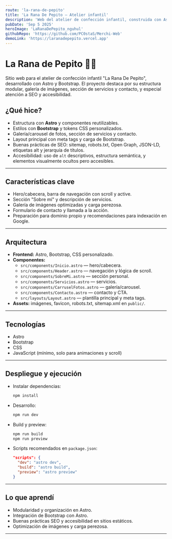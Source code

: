 ```yaml
---
route: 'la-rana-de-pepito'
title: 'La Rana De Pepito — Atelier infantil'
description: 'Web del atelier de confección infantil, construida con Astro y Bootstrap. Incluye galería, servicios, contacto y buenas prácticas SEO/accesibilidad.'
pubDate: 'Sep 5 2025'
heroImage: 'LaRanaDePepito_nguhul'
githubRepo: 'https://github.com/PC0staS/Merchi-Web'
demoLink: 'https://laranadepepito.vercel.app'
---
```

# La Rana de Pepito 👗🧵

Sitio web para el atelier de confección infantil "La Rana De Pepito", desarrollado con Astro y Bootstrap. El proyecto destaca por su estructura modular, galería de imágenes, sección de servicios y contacto, y especial atención a SEO y accesibilidad.

## ¿Qué hice?

- Estructura con **Astro** y componentes reutilizables.
- Estilos con **Bootstrap** y tokens CSS personalizados.
- Galería/carousel de fotos, sección de servicios y contacto.
- Layout principal con meta tags y carga de Bootstrap.
- Buenas prácticas de SEO: sitemap, robots.txt, Open Graph, JSON-LD, etiquetas alt y jerarquía de títulos.
- Accesibilidad: uso de `alt` descriptivos, estructura semántica, y elementos visualmente ocultos pero accesibles.

---

## Características clave

- Hero/cabecera, barra de navegación con scroll y active.
- Sección "Sobre mí" y descripción de servicios.
- Galería de imágenes optimizadas y carga perezosa.
- Formulario de contacto y llamada a la acción.
- Preparación para dominio propio y recomendaciones para indexación en Google.

---

## Arquitectura

- **Frontend:** Astro, Bootstrap, CSS personalizado.
- **Componentes:**
  - `src/components/Inicio.astro` — hero/cabecera.
  - `src/components/Header.astro` — navegación y lógica de scroll.
  - `src/components/SobreMi.astro` — sección personal.
  - `src/components/Servicios.astro` — servicios.
  - `src/components/CarruselFotos.astro` — galería/carousel.
  - `src/components/Contacto.astro` — contacto y CTA.
  - `src/layouts/Layout.astro` — plantilla principal y meta tags.
- **Assets:** imágenes, favicon, robots.txt, sitemap.xml en `public/`.

---

## Tecnologías

- Astro
- Bootstrap
- CSS
- JavaScript (mínimo, solo para animaciones y scroll)

---

## Despliegue y ejecución

- Instalar dependencias:
  ```bash
  npm install
  ```
- Desarrollo:
  ```bash
  npm run dev
  ```
- Build y preview:
  ```bash
  npm run build
  npm run preview
  ```
- Scripts recomendados en `package.json`:
  ```json
  "scripts": {
    "dev": "astro dev",
    "build": "astro build",
    "preview": "astro preview"
  }
  ```

---

## Lo que aprendí

- Modularidad y organización en Astro.
- Integración de Bootstrap con Astro.
- Buenas prácticas SEO y accesibilidad en sitios estáticos.
- Optimización de imágenes y carga perezosa.

---

